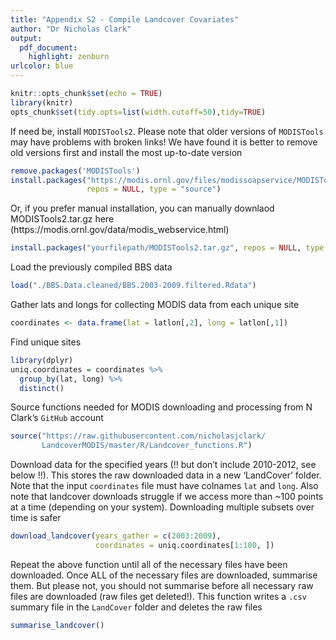 ```yaml
---
title: "Appendix S2 - Compile Landcover Covariates"
author: "Dr Nicholas Clark"
output:
  pdf_document:
    highlight: zenburn
urlcolor: blue
---
```

```r
knitr::opts_chunk$set(echo = TRUE)
library(knitr)
opts_chunk$set(tidy.opts=list(width.cutoff=50),tidy=TRUE)
```

If need be, install `MODISTools2`. Please note that older versions of `MODISTools` may have problems with broken links! We have found it is better to remove old versions first and install the most up-to-date version
```r
remove.packages('MODISTools')
install.packages("https://modis.ornl.gov/files/modissoapservice/MODISTools2.tar.gz",
                 repos = NULL, type = "source")
```
 
Or, if you prefer manual installation, you can manually downlaod MODISTools2.tar.gz here (https://modis.ornl.gov/data/modis_webservice.html)
```r
install.packages("yourfilepath/MODISTools2.tar.gz", repos = NULL, type = "source")
```

Load the previously compiled BBS data
```r
load("./BBS.Data.cleaned/BBS.2003-2009.filtered.Rdata")
```

Gather lats and longs for collecting MODIS data from each unique site
```r
coordinates <- data.frame(lat = latlon[,2], long = latlon[,1])
```

Find unique sites
```r
library(dplyr)
uniq.coordinates = coordinates %>%
  group_by(lat, long) %>%
  distinct()
```

Source functions needed for MODIS downloading and processing from N Clark's `GitHub` account
```r
source("https://raw.githubusercontent.com/nicholasjclark/
       LandcoverMODIS/master/R/Landcover_functions.R")
```

Download data for the specified years (!! but don't include 2010-2012, see below !!). This stores the raw downloaded data in a new 'LandCover' folder. Note that the input `coordinates` file must have colnames `lat` and `long`. Also note that landcover downloads struggle if we access more than ~100 points at a time (depending on your system). Downloading multiple subsets over time is safer
```r
download_landcover(years_gather = c(2003:2009), 
                   coordinates = uniq.coordinates[1:100, ])
```

Repeat the above function until all of the necessary files have been downloaded. Once ALL of the necessary files are downloaded, summarise them. But please not, you should not summarise before all necessary raw files are downloaded (raw files get deleted!). This function writes a `.csv` summary file in the `LandCover` folder and deletes the raw files
```r
summarise_landcover() 
```
